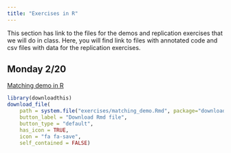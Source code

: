 ```yaml
---
title: "Exercises in R"
---
```


This section has link to the files for the demos and replication exercises that we will do in class. Here, you will find link to files with annotated code and csv files with data for the replication exercises.

## Monday 2/20
[Matching demo in R](https://github.com/katherinesiegel/EBIOcausalinference/blob/main/exercises/matching_demo.Rmd)

```r
library(downloadthis)
download_file(
    path = system.file("exercises/matching_demo.Rmd", package="downloadthis"),
    button_label = "Download Rmd file",
    button_type = "default",
    has_icon = TRUE,
    icon = "fa fa-save",
    self_contained = FALSE)

```
